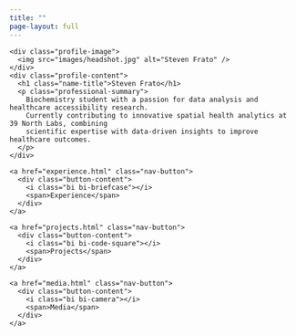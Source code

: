 ```yaml
---
title: ""
page-layout: full
---
```


<div class="hero-section">
  <div class="profile-container">
    <div class="profile-image">
      <img src="images/headshot.jpg" alt="Steven Frato" />
    </div>
    <div class="profile-content">
      <h1 class="name-title">Steven Frato</h1>
      <p class="professional-summary">
        Biochemistry student with a passion for data analysis and healthcare accessibility research. 
        Currently contributing to innovative spatial health analytics at 39 North Labs, combining 
        scientific expertise with data-driven insights to improve healthcare outcomes.
      </p>
    </div>
  </div>
</div>

<div class="navigation-section">
  <div class="nav-buttons">
    <a href="experience.html" class="nav-button">
      <div class="button-content">
        <i class="bi bi-briefcase"></i>
        <span>Experience</span>
      </div>
    </a>
    
    <a href="projects.html" class="nav-button">
      <div class="button-content">
        <i class="bi bi-code-square"></i>
        <span>Projects</span>
      </div>
    </a>
    
    <a href="media.html" class="nav-button">
      <div class="button-content">
        <i class="bi bi-camera"></i>
        <span>Media</span>
      </div>
    </a>
  </div>
</div>

<div class="social-links">
  <a href="https://www.linkedin.com/in/steven-frato-a21371135/" target="_blank" class="social-link">
    <i class="bi bi-linkedin"></i>
  </a>
  <a href="https://github.com/SFRATO" target="_blank" class="social-link">
    <i class="bi bi-github"></i>
  </a>
</div>